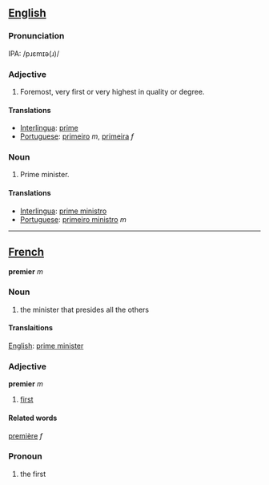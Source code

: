 == [[English]] ==

=== Pronunciation ===
IPA: /pɹɛmɪə(ɹ)/

=== Adjective ===
# Foremost, very first or very highest in quality or degree.

==== Translations ====
*[[Interlingua]]: [[prime]]
*[[Portuguese]]: [[primeiro]] ''m'', [[primeira]] ''f''

=== Noun ===
# Prime minister.

==== Translations ====
*[[Interlingua]]: [[prime ministro]]
*[[Portuguese]]: [[primeiro ministro]] ''m''

----
== [[French]] ==
'''premier''' ''m''

=== Noun ===

#the minister that presides all the others

==== Translaitions ====
[[English]]: [[prime minister]]

=== Adjective ===
'''premier''' ''m''
# [[first]]

====Related words====
[[première]] ''f''

=== Pronoun ===
# the first